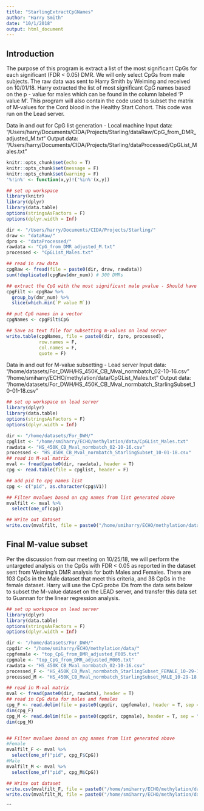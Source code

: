 ```yaml
---
title: "StarlingExtractCpGNames"
author: "Harry Smith"
date: "10/1/2018"
output: html_document
---
```

## Introduction

The purpose of this program is extract a list of the most significant CpGs for
each significant (FDR < 0.05) DMR. We will only select CpGs from male subjects. 
The raw data was sent to Harry Smith by Weiming and received on 10/01/18. Harry
extracted the list of most significant CpG names based on the p - value for 
males which can be found in the column labeled 'P value M'. This program will also 
contain the code used to subset the matrix of M-values for the Cord blood in the
Healthy Start Cohort. This code was run on the Lead server. 

Data in and out for CpG list generation - Local machine
Input data: "/Users/harry/Documents/CIDA/Projects/Starling/dataRaw/CpG_from_DMR_adjusted_M.txt"
Output data: "/Users/harry/Documents/CIDA/Projects/Starling/dataProcessed/CpGList_Males.txt"

```r
knitr::opts_chunk$set(echo = T)
knitr::opts_chunk$set(message = F)
knitr::opts_chunk$set(warning = F)
'%!in%' <- function(x,y)!('%in%'(x,y))
```

```r
## set up workspace
library(knitr)
library(dplyr)
library(data.table)
options(stringsAsFactors = F)
options(dplyr.width = Inf)

dir <- "/Users/harry/Documents/CIDA/Projects/Starling/"
draw <- "dataRaw/"
dpro <- "dataProcessed/"
rawdata <- "CpG_from_DMR_adjusted_M.txt"
processed <- "CpGList_Males.txt"
```

```r
## read in raw data
cpgRaw <- fread(file = paste0(dir, draw, rawdata))
sum(!duplicated(cpgRaw$dmr_num)) # 300 DMRs

## extract the CpG with the most significant male pvalue - Should have 300 rows
cpgFilt <- cpgRaw %>% 
  group_by(dmr_num) %>%
  slice(which.min(`P value M`))

## put CpG names in a vector
cpgNames <- cpgFilt$CpG

## Save as text file for subsetting m-values on lead server
write.table(cpgNames, file = paste0(dir, dpro, processed), 
            row.names = F, 
            col.names = F, 
            quote = F)
```

Data in and out for M-value subsetting - Lead server
Input data: "/home/datasets/For_DWH/HS_450K_CB_Mval_normbatch_02-10-16.csv"
            "/home/smiharry/ECHO/methylation/data/CpGList_Males.txt"
Output data: "/home/datasets/For_DWH/HS_450K_CB_Mval_normbatch_StarlingSubset_10-01-18.csv"

```r
## set up workspace on lead server
library(dplyr)
library(data.table)
options(stringsAsFactors = F)
options(dplyr.width = Inf)

dir <- "/home/datasets/For_DWH/"
cpglist <- "/home/smiharry/ECHO/methylation/data/CpGList_Males.txt"
rawdata <- "HS_450K_CB_Mval_normbatch_02-10-16.csv"
processed <- "HS_450K_CB_Mval_normbatch_StarlingSubset_10-01-18.csv"
## read in M-val matrix
mval <- fread(paste0(dir, rawdata), header = T)
cpg <- read.table(file = cpglist, header = F)

## add pid to cpg names list
cpg <- c("pid", as.character(cpg$V1))

## Filter mvalues based on cpg names from list generated above
mvalfilt <- mval %>%
  select(one_of(cpg))

## Write out dataset
write.csv(mvalfilt, file = paste0("/home/smiharry/ECHO/methylation/data/", processed), row.names = F, quote = T)

```

## Final M-value subset

Per the discussion from our meeting on 10/25/18, we will perform the untargeted
analysis on the CpGs with FDR < 0.05 as reported in the dataset sent from 
Weiming's DMR analysis for both Males and Females. There are 103 CpGs in the 
Male dataset that meet this criteria, and 38 CpGs in the female dataset. Harry
will use the CpG probe IDs from the data sets below to subset the M-value dataset 
on the LEAD server, and transfer this data set to Guannan for the linear regression
analysis.

```r
## set up workspace on lead server
library(dplyr)
library(data.table)
options(stringsAsFactors = F)
options(dplyr.width = Inf)

dir <- "/home/datasets/For_DWH/"
cpgdir <- "/home/smiharry/ECHO/methylation/data/"
cpgfemale <- "top_CpG_from_DMR_adjusted_F005.txt"
cpgmale <- "top_CpG_from_DMR_adjusted_M005.txt"
rawdata <- "HS_450K_CB_Mval_normbatch_02-10-16.csv"
processed_F <- "HS_450K_CB_Mval_normbatch_StarlingSubset_FEMALE_10-29-18.csv"
processed_M <- "HS_450K_CB_Mval_normbatch_StarlingSubset_MALE_10-29-18.csv"

## read in M-val matrix
mval <- fread(paste0(dir, rawdata), header = T)
## read in CpG data for males and females
cpg_F <- read.delim(file = paste0(cpgdir, cpgfemale), header = T, sep = "\t")
dim(cpg_F)
cpg_M <- read.delim(file = paste0(cpgdir, cpgmale), header = T, sep = "\t")
dim(cpg_M)


## Filter mvalues based on cpg names from list generated above
#Female
mvalfilt_F <- mval %>%
  select(one_of("pid", cpg_F$CpG))
#Male
mvalfilt_M <- mval %>%
  select(one_of("pid", cpg_M$CpG))

## Write out dataset
write.csv(mvalfilt_F, file = paste0("/home/smiharry/ECHO/methylation/data/", processed_F), row.names = F, quote = T)
write.csv(mvalfilt_M, file = paste0("/home/smiharry/ECHO/methylation/data/", processed_M), row.names = F, quote = T)
```


```

